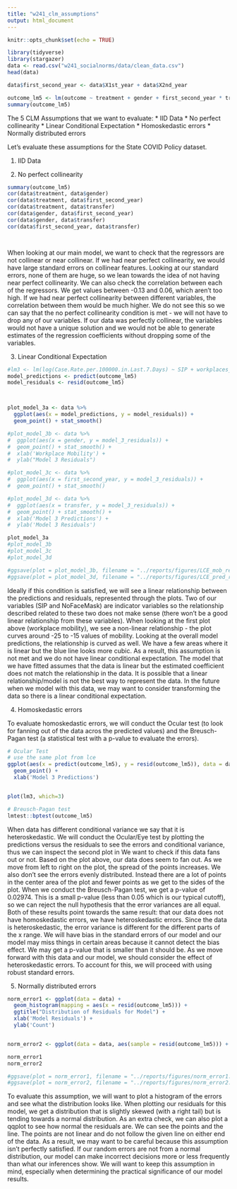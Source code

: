 ```yaml
---
title: "w241_clm_assumptions"
output: html_document
---
```


```r
knitr::opts_chunk$set(echo = TRUE)
```




```r
library(tidyverse)
library(stargazer)
data <- read.csv("w241_socialnorms/data/clean_data.csv")
head(data)
```




```r


data$first_second_year <- data$X1st_year + data$X2nd_year

outcome_lm5 <- lm(outcome ~ treatment + gender + first_second_year * transfer  , data = data)
summary(outcome_lm5)

```

The 5 CLM Assumptions that we want to evaluate:
* IID Data
* No perfect collinearity
* Linear Conditional Expectation
* Homoskedastic errors
* Normally distributed errors

Let's evaluate these assumptions for the State COVID Policy dataset.

1. IID Data


2. No perfect collinearity
```r
summary(outcome_lm5)
cor(data$treatment, data$gender)
cor(data$treatment, data$first_second_year)
cor(data$treatment, data$transfer)
cor(data$gender, data$first_second_year)
cor(data$gender, data$transfer)
cor(data$first_second_year, data$transfer)




```

When looking at our main model, we want to check that the regressors are not collinear or near collinear. If we had near perfect collinearity, we would have large standard errors on collinear features. Looking at our standard errors, none of them are huge, so we lean towards the idea of not having near perfect collinearity.
We can also check the correlation between each of the regressors. We get values between -0.13 and 0.06, which aren't too high. If we had near perfect collinearity between different variables, the correlation between them would be much higher. We do not see this so we can say that the no perfect collinearity condition is met - we will not have to drop any of our variables. If our data was perfectly collinear, the variables would not have a unique solution and we would not be able to generate estimates of the regression coefficients without dropping some of the variables. 


3. Linear Conditional Expectation
```r
#lm3 <- lm(log(Case.Rate.per.100000.in.Last.7.Days) ~ SIP + workplaces_2020.10.10 + NoFaceMask, data = data)
model_predictions <- predict(outcome_lm5)
model_residuals <- resid(outcome_lm5)



plot_model_3a <- data %>%  
  ggplot(aes(x = model_predictions, y = model_residuals)) + 
  geom_point() + stat_smooth() 

#plot_model_3b <- data %>% 
#  ggplot(aes(x = gender, y = model_3_residuals)) + 
#  geom_point() + stat_smooth() +
#  xlab('Workplace Mobility') +
#  ylab("Model 3 Residuals")

#plot_model_3c <- data %>% 
#  ggplot(aes(x = first_second_year, y = model_3_residuals)) + 
#  geom_point() + stat_smooth()

#plot_model_3d <- data %>%  
#  ggplot(aes(x = transfer, y = model_3_residuals)) + 
#  geom_point() + stat_smooth() +
#  xlab('Model 3 Predictions') +
#  ylab('Model 3 Residuals')

plot_model_3a
#plot_model_3b
#plot_model_3c
#plot_model_3d

#ggsave(plot = plot_model_3b, filename = "../reports/figures/LCE_mob_resid.png")
#ggsave(plot = plot_model_3d, filename = "../reports/figures/LCE_pred_resid.png")


```

Ideally if this condition is satisfied, we will see a linear relationship between the predictions and residuals, represented through the plots. Two of our variables (SIP and NoFaceMask) are indicator variables so the relationship described related to these two does not make sense (there won't be a good linear relationship from these variables). When looking at the first plot above (workplace mobility), we see a non-linear relationship - the plot curves around -25 to -15 values of mobility. Looking at the overall model predictions, the relationship is curved as well. We have a few areas where it is linear but the blue line looks more cubic. As a result, this assumption is not met and we do not have linear conditional expectation. The model that we have fitted assumes that the data is linear but the estimated coefficient does not match the relationship in the data. It is possible that a linear relationship/model is not the best way to represent the data. In the future when we model with this data, we may want to consider transforming the data so there is a linear conditional expectation. 


4. Homoskedastic errors

To evaluate homoskedastic errors, we will conduct the Ocular test (to look for fanning out of the data acros the predicted values) and the Breusch-Pagan test (a statistical test with a p-value to evaluate the errors).

```r
# Ocular Test
# use the same plot from lce
ggplot(aes(x = predict(outcome_lm5), y = resid(outcome_lm5)), data = data) + 
  geom_point() +
  xlab('Model 3 Predictions')


plot(lm3, which=3)
```

```r
# Breusch-Pagan test
lmtest::bptest(outcome_lm5)
```

When data has different conditional variance we say that it is heteroskedastic. We will conduct the Ocular/Eye test by plotting the predictions versus the residuals to see the errors and conditional variance, thus we can inspect the second plot in We want to check if this data fans out or not. Based on the plot above, our data does seem to fan out. As we move from left to right on the plot, the spread of the points increases. We also don't see the errors evenly distributed. Instead there are a lot of points in the center area of the plot and fewer points as we get to the sides of the plot. When we conduct the Breusch-Pagan test, we get a p-value of 0.02974. This is a small p-value (less than 0.05 which is our typical cutoff), so we can reject the null hypothesis that the error variances are all equal. Both of these results point towards the same result: that our data does not have homoskedastic errors, we have heteroskedastic errors. Since the data is heteroskedastic, the error variance is different for the different parts of the x range. We will have bias in the standard errors of our model and our model may miss things in certain areas because it cannot detect the bias effect. We may get a p-value that is smaller than it should be. As we move forward with this data and our model, we should consider the effect of heteroskedastic errors. To account for this, we will proceed with using robust standard errors.


5. Normally distributed errors
```r
norm_error1 <- ggplot(data = data) +
  geom_histogram(mapping = aes(x = resid(outcome_lm5))) +
  ggtitle("Distribution of Residuals for Model") +
  xlab('Model Residuals') +
  ylab('Count')


norm_error2 <- ggplot(data = data, aes(sample = resid(outcome_lm5))) + stat_qq() + stat_qq_line()

norm_error1
norm_error2

#ggsave(plot = norm_error1, filename = "../reports/figures/norm_error1.png")
#ggsave(plot = norm_error2, filename = "../reports/figures/norm_error2.png")

```

To evaluate this assumption, we will want to plot a histogram of the errors and see what the distribution looks like. When plotting our residuals for this model, we get a distribution that is slightly skewed (with a right tail) but is tending towards a normal distribution. As an extra check, we can also plot a qqplot to see how normal the residuals are. We can see the points and the line. The points are not linear and do not follow the given line on either end of the data. As a result, we may want to be careful because this assumption isn't perfectly satisfied. If our random errors are not from a normal distribution, our model can make incorrect decisions more or less frequently than what our inferences show. We will want to keep this assumption in mind, especially when determining the practical significance of our model results. 


